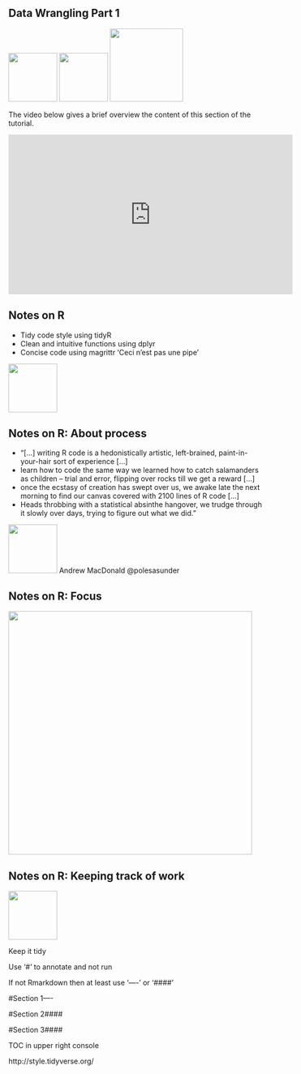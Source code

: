 ## Data Wrangling Part 1

![](images/wrangler.png){width=1in}
![](images/tidyR.png){width=1in}
![](images/dplyr.png){width=1.5in}

The video below gives a brief overview the content of this section of the tutorial. 

<iframe width="560" height="315" src="https://www.youtube.com/embed/_34VPVgCmQ0" frameborder="0" allowfullscreen></iframe>

## Notes on R
- Tidy code style using tidyR 
- Clean and intuitive functions using dplyr
- Concise code using magrittr 'Ceci n'est pas une pipe'

![](images/magrittr.png){width=1in}

## Notes on R: About process

- "[...] writing R code is a hedonistically artistic, left-brained, paint-in-your-hair sort of experience [...] 
- learn how to code the same way we learned how to catch salamanders as children – trial and error, flipping over rocks till we get a reward [...] 
- once the ecstasy of creation has swept over us, we awake late the next morning to find our canvas covered with 2100 lines of R code [...] 
- Heads throbbing with a statistical absinthe hangover, we trudge through it slowly over days, trying to figure out what we did."

![](images/andrew_macdonald.png){width=1in}
Andrew MacDonald  @polesasunder

## Notes on R: Focus

![](images/Focus.png){width=5in}


## Notes on R: Keeping track of work

![](images/tidyR.png){width=1in}

Keep it tidy

Use ‘#’ to annotate and not run

If not Rmarkdown then at least use ‘----’ or ‘####’ 

#Section 1----

#Section 2####

#Section 3####

TOC in upper right console

http://style.tidyverse.org/

